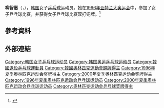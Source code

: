 {{Infobox sportsperson
| name           = 柳智惠
| birth_date={{Birth date and age|year=1976|month=2|day=10}}
| sport          = [[乒乓球|乒乓球]]
| medaltemplates = 
{{MedalCountry|{{KOR}}}}
{{MedalSport|女子桌球}}
{{MedalCompetition|夏季奧林匹克運動會}}
{{MedalBronze|[[1996年夏季奥林匹克运动会|1996年 亚特兰大]]|[[1996年夏季奥林匹克运动会乒乓球比赛|女子雙打]]}}
| show-medals    = 
| updated=2018年12月30日
}}
{{世大運獎牌記錄
|項目=桌球
|a1=2001
|b1=3
|c1=單打
|a2=2001
|b2=2
|c2=女子雙打
|a3=2001
|b3=2
|c3=混合雙打
}}
'''柳智惠'''（{{lang-ko|'''류지혜'''}}，{{bd|1976年|2月10日||}}），[[韩国|韩国]]女子[[乒乓球|乒乓球]]运动员。她在[[1996年亚特兰大奥运会|1996年亚特兰大奥运会]]中，参加了女子乒乓球比赛，并获得女子乒乓球比赛双打铜牌。<ref>{{cite web |url=http://www.ittf.com/ittf_stats/All_events3.asp?ID=4294 |title=存档副本 |accessdate=2011-05-17  |deadurl=yes |archiveurl=https://web.archive.org/web/20121016192055/http://www.ittf.com/ittf_stats/All_events3.asp?ID=4294 |archivedate=2012-10-16 }}</ref>

== 參考資料 ==
{{Reflist}}

== 外部連結 ==
{{韩国乒乓球}}
{{亚洲乒乓球锦标赛女子双打冠军}}

{{Authority control}}
{{DEFAULTSORT:Ryu}}
[[Category:韩国女子乒乓球运动员|Category:韩国女子乒乓球运动员]]
[[Category:韩国奥运乒乓球运动员|Category:韩国奥运乒乓球运动员]]
[[Category:韓國退役乒乓球運動員|Category:韓國退役乒乓球運動員]]
[[Category:韓國奧林匹克運動會銅牌得主|Category:韓國奧林匹克運動會銅牌得主]]
[[Category:1996年夏季奥林匹克运动会奖牌得主|Category:1996年夏季奥林匹克运动会奖牌得主]]
[[Category:2000年夏季奥林匹克运动会奖牌得主|Category:2000年夏季奥林匹克运动会奖牌得主]]
[[Category:1996年夏季奥林匹克运动会乒乓球运动员|Category:1996年夏季奥林匹克运动会乒乓球运动员]]
[[Category:2000年夏季奥林匹克运动会乒乓球运动员|Category:2000年夏季奥林匹克运动会乒乓球运动员]]
[[Category:奥林匹克运动会乒乓球奖牌得主|Category:奥林匹克运动会乒乓球奖牌得主]]